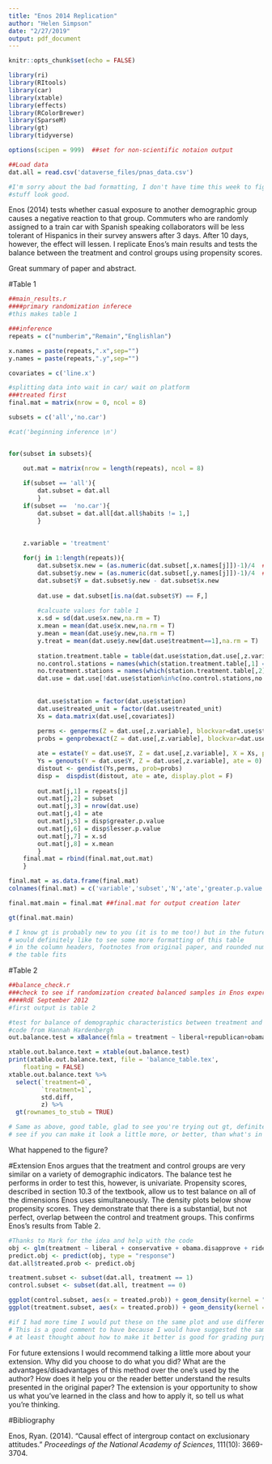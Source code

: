 ```yaml
---
title: "Enos 2014 Replication"
author: "Helen Simpson"
date: "2/27/2019"
output: pdf_document
---
```


```r
knitr::opts_chunk$set(echo = FALSE)
```

```r
library(ri)
library(RItools)
library(car)
library(xtable)
library(effects)
library(RColorBrewer)
library(SparseM)
library(gt)
library(tidyverse)

options(scipen = 999)  ##set for non-scientific notaion output

##Load data
dat.all = read.csv('dataverse_files/pnas_data.csv')

#I'm sorry about the bad formatting, I don't have time this week to figure out how to make all this
#stuff look good.
```

Enos (2014) tests whether casual exposure to another demographic group causes a negative reaction to that group. Commuters who are randomly assigned to a train car with Spanish speaking collaborators will be less tolerant of Hispanics in their survey answers after 3 days. After 10 days, however, the effect will lessen. I replicate Enos's main results and tests the balance between the treatment and control groups using propensity scores.

Great summary of paper and abstract.

#Table 1
```r
##main_results.r
####primary randomization inferece
#this makes table 1

###inference
repeats = c("numberim","Remain","Englishlan")

x.names = paste(repeats,".x",sep="")
y.names = paste(repeats,".y",sep="")

covariates = c('line.x')

#splitting data into wait in car/ wait on platform
###treated first
final.mat = matrix(nrow = 0, ncol = 8)

subsets = c('all','no.car')

#cat('beginning inference \n')


for(subset in subsets){

	out.mat = matrix(nrow = length(repeats), ncol = 8)
	
	if(subset == 'all'){
		dat.subset = dat.all
		}
	if(subset ==  'no.car'){
		dat.subset = dat.all[dat.all$habits != 1,]
		}

		
	z.variable = 'treatment'
	
	for(j in 1:length(repeats)){
		dat.subset$x.new = (as.numeric(dat.subset[,x.names[j]])-1)/4  ##rescale x to 0-1
		dat.subset$y.new = (as.numeric(dat.subset[,y.names[j]])-1)/4  ##rescale y to 0-1
		dat.subset$Y = dat.subset$y.new - dat.subset$x.new
		
		dat.use = dat.subset[is.na(dat.subset$Y) == F,]
		
		#calcuate values for table 1
		x.sd = sd(dat.use$x.new,na.rm = T)
		x.mean = mean(dat.use$x.new,na.rm = T)
		y.mean = mean(dat.use$y.new,na.rm = T)
		y.treat = mean(dat.use$y.new[dat.use$treatment==1],na.rm = T)
	
		station.treatment.table = table(dat.use$station,dat.use[,z.variable])
		no.control.stations = names(which(station.treatment.table[,1] == 0))
		no.treatment.stations = names(which(station.treatment.table[,2] == 0))
		dat.use = dat.use[!dat.use$station%in%c(no.control.stations,no.treatment.stations),]
				
		
		dat.use$station = factor(dat.use$station)
		dat.use$treated_unit = factor(dat.use$treated_unit)
		Xs = data.matrix(dat.use[,covariates])
		
		perms <- genperms(Z = dat.use[,z.variable], blockvar=dat.use$station, clustvar=dat.use$treated_unit)
		probs = genprobexact(Z = dat.use[,z.variable], blockvar=dat.use$station, clustvar=dat.use$treated_unit)

		ate = estate(Y = dat.use$Y, Z = dat.use[,z.variable], X = Xs, prob = probs)
		Ys = genouts(Y = dat.use$Y, Z = dat.use[,z.variable], ate = 0)
		distout <- gendist(Ys,perms, prob=probs)
		disp =	dispdist(distout, ate = ate, display.plot = F)
	
		out.mat[j,1] = repeats[j]
		out.mat[j,2] = subset
		out.mat[j,3] = nrow(dat.use)
		out.mat[j,4] = ate
		out.mat[j,5] = disp$greater.p.value
		out.mat[j,6] = disp$lesser.p.value
		out.mat[j,7] = x.sd
		out.mat[j,8] = x.mean
		}
	final.mat = rbind(final.mat,out.mat)
	}

final.mat = as.data.frame(final.mat)
colnames(final.mat) = c('variable','subset','N','ate','greater.p.value','lesser.p.value','x.sd','x.mean')

final.mat.main = final.mat ##final.mat for output creation later

gt(final.mat.main)

# I know gt is probably new to you (it is to me too!) but in the future
# would definitely like to see some more formatting of this table
# in the column headers, footnotes from original paper, and rounded numbers so
# the table fits

```
#Table 2
```r
##balance_check.r
###check to see if randomization created balanced samples in Enos experiment
####RdE September 2012
#first output is table 2

#test for balance of demographic characteristics between treatment and control groups
#code from Hannah Hardenbergh
out.balance.test = xBalance(fmla = treatment ~ liberal+republican+obama.disapprove+ride.everyday+voted.2010+romney.voter+Hispanics.x+age+residency.new+hispanic.new+college+income.new+male+white, data = dat.all, report = c("std.diffs","z.scores","adj.means","chisquare.test"), strata = factor(dat.all$station))

xtable.out.balance.text = xtable(out.balance.test)
print(xtable.out.balance.text, file = 'balance_table.tex',
	floating = FALSE)
xtable.out.balance.text %>% 
  select(`treatment=0`,
         `treatment=1`, 
         std.diff,
         z) %>% 
  gt(rownames_to_stub = TRUE)

# Same as above, good table, glad to see you're trying out gt, definitely want to
# see if you can make it look a little more, or better, than what's in the paper
```

What happened to the figure?

#Extension
Enos argues that the treatment and control groups are very similar on a variety of demographic indicators. The balance test he performs in order to test this, however, is univariate. Propensity scores, described in section 10.3 of the textbook, allow us to test balance on all of the dimensions Enos uses simultaneously. The density plots below show propensity scores. They demonstrate that there is a substantial, but not perfect, overlap between the control and treatment groups. This confirms Enos's results from Table 2.
```r
#Thanks to Mark for the idea and help with the code
obj <- glm(treatment ~ liberal + conservative + obama.disapprove + ride.everyday + voted.2010 + romney.voter + Hispanics.x + age + residency.new + hispanic.new + college + income.new + male + white, data = dat.all, family = "binomial")
predict.obj <- predict(obj, type = "response")
dat.all$treated.prob <- predict.obj

treatment.subset <- subset(dat.all, treatment == 1)
control.subset <- subset(dat.all, treatment == 0)

ggplot(control.subset, aes(x = treated.prob)) + geom_density(kernel = "gaussian") + labs(x = "Probability of Treatment", y = "Density", title = "Control Subjects") + theme_classic()
ggplot(treatment.subset, aes(x = treated.prob)) + geom_density(kernel = "gaussian") + labs(x = "Probability of Treatment", y = "Density", title = "Treatement Subjects") +theme_classic()

#if I had more time I would put these on the same plot and use different colors, or at least make the scales the same
# This is a good comment to have because I would have suggested the same thing, but showing me that you
# at least thought about how to make it better is good for grading purposes.
```

For future extensions I would recommend talking a little more about your extension. Why did you choose to do what you did? What are the advantages/disadvantages of this method over the one's used by the author? How does it help you or the reader better understand the results presented in the original paper? The extension is your opportunity to show us what you've learned in the class and how to apply it, so tell us what you're thinking.

#Bibliography

Enos, Ryan. (2014). "Causal effect of intergroup contact on exclusionary attitudes." *Proceedings of the National Academy of Sciences*, 111(10): 3669-3704.
